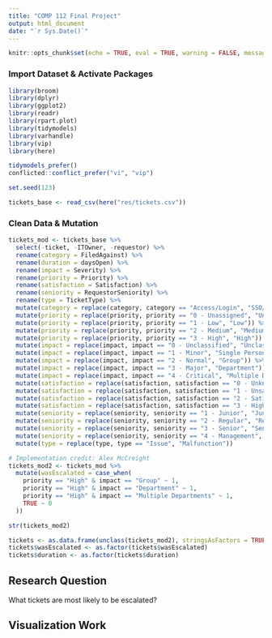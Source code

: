 ```yaml
---
title: "COMP 112 Final Project"
output: html_document
date: "`r Sys.Date()`"
---
```


```r
knitr::opts_chunk$set(echo = TRUE, eval = TRUE, warning = FALSE, message = FALSE, tidy = TRUE)
```

### Import Dataset & Activate Packages
```r
library(broom)
library(dplyr)
library(ggplot2)
library(readr)
library(rpart.plot)
library(tidymodels) 
library(varhandle)
library(vip)
library(here)

tidymodels_prefer()
conflicted::conflict_prefer("vi", "vip")

set.seed(123)

tickets_base <- read_csv(here("res/tickets.csv"))
```

### Clean Data & Mutation
```r
tickets_mod <- tickets_base %>%
  select(-ticket, -ITOwner, -requestor) %>%
  rename(category = FiledAgainst) %>%
  rename(duration = daysOpen) %>%
  rename(impact = Severity) %>%
  rename(priority = Priority) %>%
  rename(satisfaction = Satisfaction) %>%
  rename(seniority = RequestorSeniority) %>%
  rename(type = TicketType) %>%
  mutate(category = replace(category, category == "Access/Login", "SSO/IAM")) %>%
  mutate(priority = replace(priority, priority == "0 - Unassigned", "Unclassified")) %>%
  mutate(priority = replace(priority, priority == "1 - Low", "Low")) %>%
  mutate(priority = replace(priority, priority == "2 - Medium", "Medium")) %>%
  mutate(priority = replace(priority, priority == "3 - High", "High")) %>%
  mutate(impact = replace(impact, impact == "0 - Unclassified", "Unclassified")) %>%
  mutate(impact = replace(impact, impact == "1 - Minor", "Single Person")) %>%
  mutate(impact = replace(impact, impact == "2 - Normal", "Group")) %>%
  mutate(impact = replace(impact, impact == "3 - Major", "Department")) %>%
  mutate(impact = replace(impact, impact == "4 - Critical", "Multiple Departments")) %>%
  mutate(satisfaction = replace(satisfaction, satisfaction == "0 - Unknown", "N/A")) %>%
  mutate(satisfaction = replace(satisfaction, satisfaction == "1 - Unsatisfied", "Unsatisfied")) %>%
  mutate(satisfaction = replace(satisfaction, satisfaction == "2 - Satisfied", "Satisfied")) %>%
  mutate(satisfaction = replace(satisfaction, satisfaction == "3 - Highly satisfied", "Highly Satisfied")) %>%
  mutate(seniority = replace(seniority, seniority == "1 - Junior", "Junior")) %>%
  mutate(seniority = replace(seniority, seniority == "2 - Regular", "Regular")) %>%
  mutate(seniority = replace(seniority, seniority == "3 - Senior", "Senior")) %>%
  mutate(seniority = replace(seniority, seniority == "4 - Management", "Management")) %>%
  mutate(type = replace(type, type == "Issue", "Malfunction")) 

# Implementation credit: Alex McCreight
tickets_mod2 <- tickets_mod %>% 
  mutate(wasEscalated = case_when(
    priority == "High" & impact == "Group" ~ 1,
    priority == "High" & impact == "Department" ~ 1,
    priority == "High" & impact == "Multiple Departments" ~ 1,
    TRUE ~ 0
  ))

str(tickets_mod2)

tickets <- as.data.frame(unclass(tickets_mod2), stringsAsFactors = TRUE)
tickets$wasEscalated <- as.factor(tickets$wasEscalated)
tickets$duration <- as.factor(tickets$duration)
```

## Research Question
What tickets are most likely to be escalated?

## Visualization Work
```r

```

